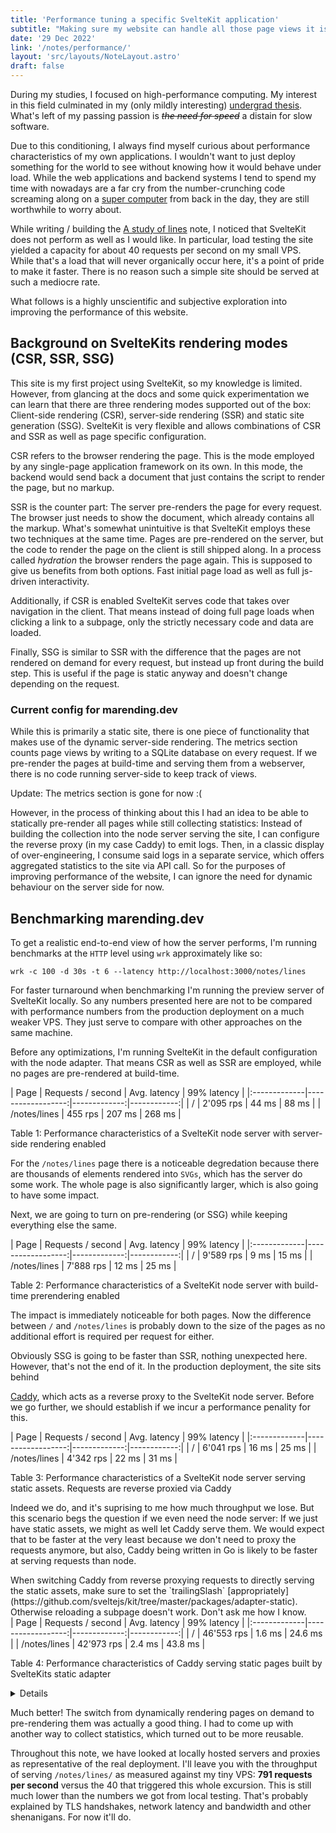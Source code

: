 ```yaml
---
title: 'Performance tuning a specific SvelteKit application'
subtitle: "Making sure my website can handle all those page views it isn't getting"
date: '29 Dec 2022'
link: '/notes/performance/'
layout: 'src/layouts/NoteLayout.astro'
draft: false
---
```



During my studies, I focused on high-performance computing. My interest in this field
culminated in my (only mildly interesting) [undergrad thesis](https://ieeexplore.ieee.org/abstract/document/7967093). What's
left of my passing passion is ~~_the need for speed_~~ a distain for
slow software.

Due to this conditioning, I always find myself curious about performance characteristics of my
own applications. I wouldn't want to just deploy something for the world to see without
knowing how it would behave under load. While the web applications and backend systems I tend
to spend my time with nowadays are a far cry from the number-crunching code screaming along on
a [super computer](https://www.cscs.ch/) from back in the day, they are still
worthwhile to worry about.

While writing / building the [A study of lines](/notes/lines) note, I noticed that
SvelteKit does not perform as well as I would like. In particular, load testing the site
yielded a capacity for about 40 requests per second on my small VPS. While that's a load that
will never organically occur here, it's a point of pride to make it faster. There is no reason
such a simple site should be served at such a mediocre rate.

What follows is a highly unscientific and subjective exploration into improving the
performance of this website.

## Background on SvelteKits rendering modes (CSR, SSR, SSG)

This site is my first project using SvelteKit, so my knowledge is limited. However, from
glancing at the docs and some quick experimentation we can learn that there are three
rendering modes supported out of the box: Client-side rendering (CSR), server-side rendering
(SSR) and static site generation (SSG). SvelteKit is very flexible and allows combinations of
CSR and SSR as well as page specific configuration.

CSR refers to the browser rendering the page. This is the mode employed by any single-page
application framework on its own. In this mode, the backend would send back a document that
just contains the script to render the page, but no markup.

SSR is the counter part: The server pre-renders the page for every request. The browser just
needs to show the document, which already contains all the markup. What's somewhat unintuitive
is that SvelteKit employs these two techniques at the same time. Pages are pre-rendered on the
server, but the code to render the page on the client is still shipped along. In a process
called _hydration_ the browser renders the page again. This is supposed to give us
benefits from both options. Fast initial page load as well as full js-driven interactivity.

Additionally, if CSR is enabled SvelteKit serves code that takes over navigation in the
client. That means instead of doing full page loads when clicking a link to a subpage, only
the strictly necessary code and data are loaded.

Finally, SSG is similar to SSR with the difference that the pages are not rendered on demand
for every request, but instead up front during the build step. This is useful if the page is
static anyway and doesn't change depending on the request.

### Current config for marending.dev

While this is primarily a static site, there is one piece of functionality that makes use of
the dynamic server-side rendering. The metrics section counts page views by writing to a
SQLite database on every request. If we pre-render the pages at build-time and serving them
from a webserver, there is no code running server-side to keep track of views.

<Info>Update: The metrics section is gone for now :(</Info>

However, in the process of thinking about this I had an idea to be able to statically
pre-render all pages while still collecting statistics: Instead of building the collection
into the node server serving the site, I can configure the reverse proxy (in my case Caddy) to
emit logs. Then, in a classic display of over-engineering, I consume said logs in a separate
service, which offers aggregated statistics to the site via API call. So for the purposes of
improving performance of the website, I can ignore the need for dynamic behaviour on the
server side for now.

## Benchmarking marending.dev

To get a realistic end-to-end view of how the server performs, I'm running benchmarks at the
`HTTP` level using `wrk` approximately like so:

```
wrk -c 100 -d 30s -t 6 --latency http://localhost:3000/notes/lines
```

For faster turnaround when benchmarking I'm running the preview server of SvelteKit locally.
So any numbers presented here are not to be compared with performance numbers from the
production deployment on a much weaker VPS. They just serve to compare with other approaches
on the same machine.

Before any optimizations, I'm running SvelteKit in the default configuration with the node
adapter. That means CSR as well as SSR are employed, while no pages are pre-rendered at
build-time.

<div>
	| Page         | Requests / second | Avg. latency | 99% latency |
	|:-------------|------------------:|-------------:|------------:|
	| /            | 2'095 rps         | 44 ms        | 88 ms       |
	| /notes/lines | 455 rps           | 207 ms       | 268 ms      |
</div>
<p class="caption">Table 1: Performance characteristics of a SvelteKit node server with server-side rendering enabled</p>

For the `/notes/lines` page there is a noticeable degredation because there are thousands
of elements rendered into `SVGs`, which has the server do some work. The whole page is
also significantly larger, which is also going to have some impact.

Next, we are going to turn on pre-rendering (or SSG) while keeping everything else the same.

<div>
	| Page         | Requests / second | Avg. latency | 99% latency |
	|:-------------|------------------:|-------------:|------------:|
	| /            | 9'589 rps         | 9 ms         | 15 ms       |
	| /notes/lines | 7'888 rps         | 12 ms        | 25 ms       |
</div>
<p class="caption">Table 2: Performance characteristics of a SvelteKit node server with build-time prerendering enabled</p>

The impact is immediately noticeable for both pages. Now the difference between `/` and
`/notes/lines` is probably down to the size of the pages as no additional effort is
required per request for either.

Obviously SSG is going to be faster than SSR, nothing unexpected here. However, that's not the
end of it. In the production deployment, the site sits behind

[Caddy](https://caddyserver.com/), which acts as a reverse proxy to the SvelteKit node
server. Before we go further, we should establish if we incur a performance penality for this.

<div>
| Page         | Requests / second | Avg. latency | 99% latency |
|:-------------|------------------:|-------------:|------------:|
| /            | 6'041 rps         | 16 ms        | 25 ms       |
| /notes/lines | 4'342 rps         | 22 ms        | 31 ms       |
</div>
<p class="caption">Table 3: Performance characteristics of a SvelteKit node server serving static assets. Requests are reverse proxied via Caddy</p>

Indeed we do, and it's suprising to me how much throughput we lose. But this scenario begs the
question if we even need the node server: If we just have static assets, we might as well let
Caddy serve them. We would expect that to be faster at the very least because we don't need to
proxy the requests anymore, but also, Caddy being written in Go is likely to be faster at
serving requests than node.

<Warn>
	When switching Caddy from reverse proxying requests to directly serving the static assets, make
	sure to set the `trailingSlash`
	[appropriately](https://github.com/sveltejs/kit/tree/master/packages/adapter-static). Otherwise
	reloading a subpage doesn't work. Don't ask me how I know.
</Warn>

<div>
	| Page         | Requests / second | Avg. latency | 99% latency |
	|:-------------|------------------:|-------------:|------------:|
	| /            | 46'553 rps        | 1.6 ms       | 24.6 ms     |
	| /notes/lines | 42'973 rps        | 2.4 ms       | 43.8 ms     |
</div>
<p class="caption">Table 4: Performance characteristics of Caddy serving static pages built by SvelteKits static adapter</p>

<Details title="Validating measurements is a pretty good idea!">
	At first I was actually measuring around 62'000 requests per second for the `/notes/lines` page.
	This was surprising since it's a larger page than `/`, so if anything, it should be slower. My
	first thought was that I mistyped the URL and was hitting the `404` page, but visiting it in the
	browser worked just fine. Only when `curl`ing the page from the command line did I notice that I
	was getting a redirect response due to the trailing slash case mentioned above: `/notes/lines` is
	redirected to `/notes/lines/`. Load testing that URL directly yields the above numbers.
</Details>

Much better! The switch from dynamically rendering pages on demand to pre-rendering them was
actually a good thing. I had to come up with another way to collect statistics, which turned
out to be more reusable.

Throughout this note, we have looked at locally hosted servers and proxies as representative
of the real deployment. I'll leave you with the throughput of serving `/notes/lines/` as
measured against my tiny VPS:
**791 requests per second** versus the 40 that triggered this whole excursion. This is still much
lower than the numbers we got from local testing. That's probably explained by TLS handshakes,
network latency and bandwidth and other shenanigans. For now it'll do.
